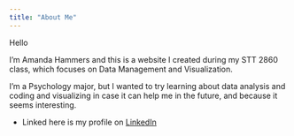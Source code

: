 ```yaml
---
title: "About Me"
---
```


Hello

I'm Amanda Hammers and this is a website I created during my STT 2860 class, which focuses on Data Management and Visualization. 

I'm a Psychology major, but I wanted to try learning about data analysis and coding and visualizing in case it can help me in the future, and because it seems interesting. 

* Linked here is my profile on [LinkedIn](www.linkedin.com/in/amanda-hammers-068bbb250)


